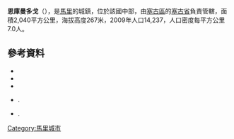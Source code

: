 '''恩庫曼多戈'''（{{lang-fr|N'Koumandougou}}），是[[馬里|馬里]]的城鎮，位於該國中部，由[[塞古區|塞古區]]的[[塞古省|塞古省]]負責管轄，面積2,040平方公里，海拔高度267米，2009年人口14,237，人口密度每平方公里7.0人。

==參考資料==
*{{citation | contribution= Common and Fundamental Operational Datasets Registry: Mali | publisher= United Nations Office for the Coordination of Humanitarian Affairs | url= http://cod.humanitarianresponse.info/country-region/mali | access-date= 2015-07-25 | title= 存档副本 | archive-url= https://web.archive.org/web/20121214211137/http://cod.humanitarianresponse.info/country-region/Mali | archive-date= 2012-12-14 | dead-url= yes }}
*{{citation | url=http://instat.gov.ml/documentation/segou.pdf | publisher=République de Mali: Institut National de la Statistique | title=Resultats Provisoires RGPH 2009 (Région de Ségou) | language=fr | accessdate=2015-07-25 | archive-date=2011-07-22 | archive-url=https://web.archive.org/web/20110722215701/http://instat.gov.ml/documentation/Segou.pdf | dead-url=no }}
*{{citation | title=Communes de la Région de Ségou | publisher=Ministère de l’administration territoriale et des collectivités locales, République du Mali | url=http://www.matcl.gov.ml/pdf/ComRegSegou.pdf | language=fr | deadurl=yes | archiveurl=https://www.webcitation.org/6AnaeXgXv?url=http://www.matcl.gov.ml/pdf/ComRegSegou.pdf | archivedate=2012-09-19 }}
*{{citation | title=Plan de Sécurité Alimentaire Commune Rurale de N'Koumandougou 2007-2011 | publisher=Commissariat à la Sécurité Alimentaire, République du Mali, USAID-Mali | year=2007 | url=http://www.aec.msu.edu/fs2/mali_fd_strtgy/plans/segou/segou/psa_nkoumandougou.pdf | language=fr | deadurl=yes | archiveurl=https://web.archive.org/web/20120820154325/http://www.aec.msu.edu/fs2/mali_fd_strtgy/plans/segou/segou/psa_nkoumandougou.pdf | archivedate=2012年8月20日 | df= }}.
*{{citation | title= Situation des points d'eau modernes au Mali en 2003: N'Koumandougou | url= http://www.bndr-mali.org/bnn-mali/index.php?option=com_docman&task=doc_download&gid=777&Itemid=53 | publisher= Ministère des Mines, de l'Energie et de l'Eau, République du Mali | year= 2003 | language= fr }}{{Dead link|date=2018年6月 |bot=InternetArchiveBot |fix-attempted=no }}.

{{Coord|13|55|44|N|6|12|27|W|display=title}}

{{塞古區}}

[[Category:馬里城市|Category:馬里城市]]


{{Mali-geo-stub}}